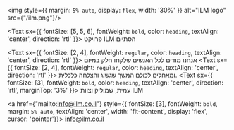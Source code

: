 <img style={{ margin: `5% auto`, display: `flex`, width: '30%' }} alt="ILM logo" src={"/ilm.png"}/>

<Text sx={{ fontSize: [5, 5, 6], fontWeight: `bold`, color: `heading`, textAlign: 'center', direction: 'rtl' }}>
    פרויקט ILM הסתיים
</Text>

<Text sx={{ fontSize: [2, 4], fontWeight: `regular`, color: `heading`, textAlign: 'center', direction: 'rtl' }}>
אנחנו מודים לכל האנשים שלקחו חלק במיזם
</Text>
<Text sx={{ fontSize: [2, 4], fontWeight: `regular`, color: `heading`, textAlign: 'center', direction: 'rtl' }}>
    ומאחלים לכולם המשך שגשוג והצלחה כלכלית.
</Text>
<Text sx={{ fontSize: [3], fontWeight: `bold`, color: `heading`, textAlign: 'center', direction: 'rtl', marginTop: '3%' }}>
    עמית, שמוליק וצוות ILM
</Text>


<a href={"mailto:info@ilm.co.il"} style={{ fontSize: [3], fontWeight: `bold`, margin: `5% auto`,
    textAlign: 'center', width: 'fit-content', display: 'flex', cursor: 'pointer'}}>
    info@ilm.co.il
</a>
